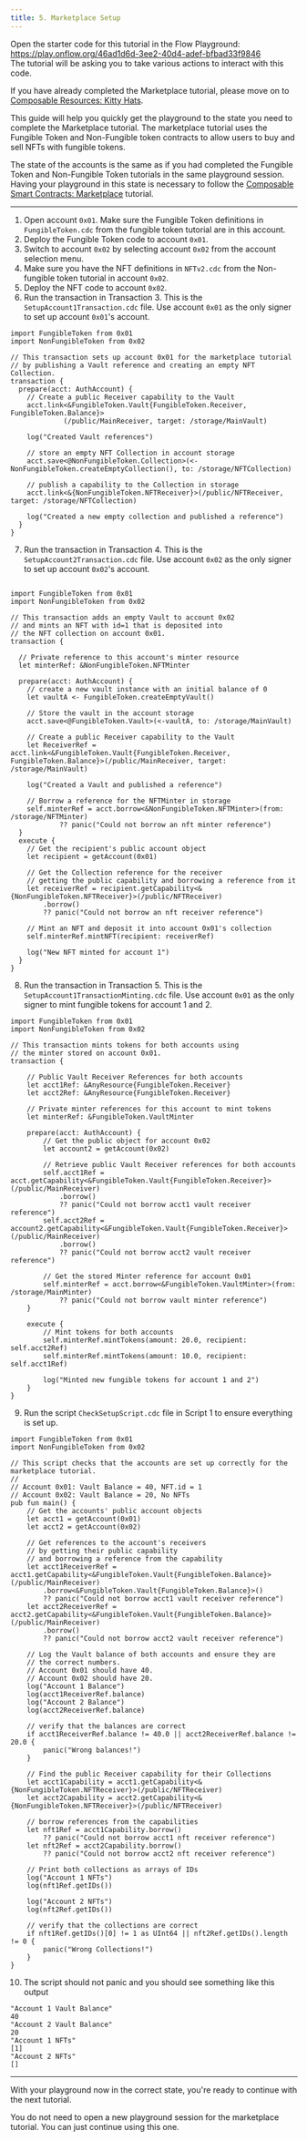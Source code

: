 ```yaml
---
title: 5. Marketplace Setup
---
```


<Callout type="success">

Open the starter code for this tutorial in the Flow Playground: <a href="https://play.onflow.org/46ad1d6d-3ee2-40d4-adef-bfbad33f9846"
target="_blank">https://play.onflow.org/46ad1d6d-3ee2-40d4-adef-bfbad33f9846</a><br/>
The tutorial will be asking you to take various actions to interact with this code.

</Callout>

If you have already completed the Marketplace tutorial, please move on to [Composable Resources: Kitty Hats](/cadence/tutorial/07-resources-compose/).

This guide will help you quickly get the playground to the state you need to complete the Marketplace tutorial. The marketplace tutorial uses the Fungible Token and Non-Fungible token contracts to allow users to buy and sell NFTs with fungible tokens.

The state of the accounts is the same as if you had completed the Fungible Token and Non-Fungible Token tutorials in the same playground session. Having your playground in this state is necessary to follow the [Composable Smart Contracts: Marketplace](/cadence/tutorial/06-marketplace-compose/) tutorial.

---

1. Open account `0x01`. Make sure the Fungible Token definitions in `FungibleToken.cdc` from the fungible token tutorial are in this account.
2. Deploy the Fungible Token code to account `0x01`.
3. Switch to account `0x02` by selecting account `0x02` from the account selection menu.
4. Make sure you have the NFT definitions in `NFTv2.cdc` from the Non-fungible token tutorial in account `0x02`.
5. Deploy the NFT code to account `0x02`.
6. Run the transaction in Transaction 3. This is the `SetupAccount1Transaction.cdc` file. Use account `0x01` as the only signer to set up account `0x01`'s account.

```cadence:title=SetupAccount1Transaction.cdc
import FungibleToken from 0x01
import NonFungibleToken from 0x02

// This transaction sets up account 0x01 for the marketplace tutorial
// by publishing a Vault reference and creating an empty NFT Collection.
transaction {
  prepare(acct: AuthAccount) {
    // Create a public Receiver capability to the Vault
    acct.link<&FungibleToken.Vault{FungibleToken.Receiver, FungibleToken.Balance}>
             (/public/MainReceiver, target: /storage/MainVault)

    log("Created Vault references")

    // store an empty NFT Collection in account storage
    acct.save<@NonFungibleToken.Collection>(<-NonFungibleToken.createEmptyCollection(), to: /storage/NFTCollection)

    // publish a capability to the Collection in storage
    acct.link<&{NonFungibleToken.NFTReceiver}>(/public/NFTReceiver, target: /storage/NFTCollection)

    log("Created a new empty collection and published a reference")
  }
}
```

7. Run the transaction in Transaction 4. This is the `SetupAccount2Transaction.cdc` file. Use account `0x02` as the only signer to set up account `0x02`'s account.

```cadence:title=SetupAccount2Transaction.cdc

import FungibleToken from 0x01
import NonFungibleToken from 0x02

// This transaction adds an empty Vault to account 0x02
// and mints an NFT with id=1 that is deposited into
// the NFT collection on account 0x01.
transaction {

  // Private reference to this account's minter resource
  let minterRef: &NonFungibleToken.NFTMinter

  prepare(acct: AuthAccount) {
    // create a new vault instance with an initial balance of 0
    let vaultA <- FungibleToken.createEmptyVault()

    // Store the vault in the account storage
    acct.save<@FungibleToken.Vault>(<-vaultA, to: /storage/MainVault)

    // Create a public Receiver capability to the Vault
    let ReceiverRef = acct.link<&FungibleToken.Vault{FungibleToken.Receiver, FungibleToken.Balance}>(/public/MainReceiver, target: /storage/MainVault)

    log("Created a Vault and published a reference")

    // Borrow a reference for the NFTMinter in storage
    self.minterRef = acct.borrow<&NonFungibleToken.NFTMinter>(from: /storage/NFTMinter)
            ?? panic("Could not borrow an nft minter reference")
  }
  execute {
    // Get the recipient's public account object
    let recipient = getAccount(0x01)

    // Get the Collection reference for the receiver
    // getting the public capability and borrowing a reference from it
    let receiverRef = recipient.getCapability<&{NonFungibleToken.NFTReceiver}>(/public/NFTReceiver)
        .borrow()
        ?? panic("Could not borrow an nft receiver reference")

    // Mint an NFT and deposit it into account 0x01's collection
    self.minterRef.mintNFT(recipient: receiverRef)

    log("New NFT minted for account 1")
  }
}
```

8. Run the transaction in Transaction 5. This is the `SetupAccount1TransactionMinting.cdc` file. Use account `0x01` as the only signer to mint fungible tokens for account 1 and 2.

```cadence:title=SetupAccount1TransactionMinting.cdc
import FungibleToken from 0x01
import NonFungibleToken from 0x02

// This transaction mints tokens for both accounts using
// the minter stored on account 0x01.
transaction {

    // Public Vault Receiver References for both accounts
    let acct1Ref: &AnyResource{FungibleToken.Receiver}
    let acct2Ref: &AnyResource{FungibleToken.Receiver}

    // Private minter references for this account to mint tokens
    let minterRef: &FungibleToken.VaultMinter

    prepare(acct: AuthAccount) {
        // Get the public object for account 0x02
        let account2 = getAccount(0x02)

        // Retrieve public Vault Receiver references for both accounts
        self.acct1Ref = acct.getCapability<&FungibleToken.Vault{FungibleToken.Receiver}>(/public/MainReceiver)
            .borrow()
            ?? panic("Could not borrow acct1 vault receiver reference")
        self.acct2Ref = account2.getCapability<&FungibleToken.Vault{FungibleToken.Receiver}>(/public/MainReceiver)
            .borrow()
            ?? panic("Could not borrow acct2 vault receiver reference")

        // Get the stored Minter reference for account 0x01
        self.minterRef = acct.borrow<&FungibleToken.VaultMinter>(from: /storage/MainMinter)
            ?? panic("Could not borrow vault minter reference")
    }

    execute {
        // Mint tokens for both accounts
        self.minterRef.mintTokens(amount: 20.0, recipient: self.acct2Ref)
        self.minterRef.mintTokens(amount: 10.0, recipient: self.acct1Ref)

        log("Minted new fungible tokens for account 1 and 2")
    }
}
```

9. Run the script `CheckSetupScript.cdc` file in Script 1 to ensure everything is set up.

```cadence:title=CheckSetupScript.cdc
import FungibleToken from 0x01
import NonFungibleToken from 0x02

// This script checks that the accounts are set up correctly for the marketplace tutorial.
//
// Account 0x01: Vault Balance = 40, NFT.id = 1
// Account 0x02: Vault Balance = 20, No NFTs
pub fun main() {
    // Get the accounts' public account objects
    let acct1 = getAccount(0x01)
    let acct2 = getAccount(0x02)

    // Get references to the account's receivers
    // by getting their public capability
    // and borrowing a reference from the capability
    let acct1ReceiverRef = acct1.getCapability<&FungibleToken.Vault{FungibleToken.Balance}>(/public/MainReceiver)
        .borrow<&FungibleToken.Vault{FungibleToken.Balance}>()
        ?? panic("Could not borrow acct1 vault receiver reference")
    let acct2ReceiverRef = acct2.getCapability<&FungibleToken.Vault{FungibleToken.Balance}>(/public/MainReceiver)
        .borrow()
        ?? panic("Could not borrow acct2 vault receiver reference")

    // Log the Vault balance of both accounts and ensure they are
    // the correct numbers.
    // Account 0x01 should have 40.
    // Account 0x02 should have 20.
    log("Account 1 Balance")
    log(acct1ReceiverRef.balance)
    log("Account 2 Balance")
    log(acct2ReceiverRef.balance)

    // verify that the balances are correct
    if acct1ReceiverRef.balance != 40.0 || acct2ReceiverRef.balance != 20.0 {
        panic("Wrong balances!")
    }

    // Find the public Receiver capability for their Collections
    let acct1Capability = acct1.getCapability<&{NonFungibleToken.NFTReceiver}>(/public/NFTReceiver)
    let acct2Capability = acct2.getCapability<&{NonFungibleToken.NFTReceiver}>(/public/NFTReceiver)

    // borrow references from the capabilities
    let nft1Ref = acct1Capability.borrow()
        ?? panic("Could not borrow acct1 nft receiver reference")
    let nft2Ref = acct2Capability.borrow()
        ?? panic("Could not borrow acct2 nft receiver reference")

    // Print both collections as arrays of IDs
    log("Account 1 NFTs")
    log(nft1Ref.getIDs())

    log("Account 2 NFTs")
    log(nft2Ref.getIDs())

    // verify that the collections are correct
    if nft1Ref.getIDs()[0] != 1 as UInt64 || nft2Ref.getIDs().length != 0 {
        panic("Wrong Collections!")
    }
}
```

10. The script should not panic and you should see something like this output

```
"Account 1 Vault Balance"
40
"Account 2 Vault Balance"
20
"Account 1 NFTs"
[1]
"Account 2 NFTs"
[]
```

---

With your playground now in the correct state, you're ready to continue with the next tutorial.

You do not need to open a new playground session for the marketplace tutorial. You can just continue using this one.
